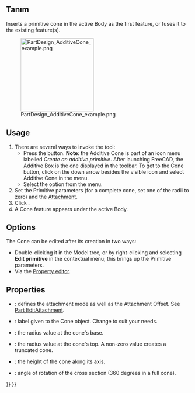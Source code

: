 <languages/>

{{Docnav
|[[PartDesign_AdditiveSphere|Additive sphere]]
|[[PartDesign_AdditiveEllipsoid|Additive ellipsoid]]
|[[PartDesign_Workbench|PartDesign]]
|IconL=PartDesign_AdditiveSphere.svg
|IconR=PartDesign_AdditiveEllipsoid.svg
|IconC=Workbench_PartDesign.svg
}}

{{GuiCommand
|Name=PartDesign AdditiveCone
|MenuLocation=Part Design → Create an additive primitive → Additive Cone
|Workbenches=[[PartDesign_Workbench|PartDesign]]
|Version=0.17
|SeeAlso=[[PartDesign_CompPrimitiveAdditive|PartDesign CompPrimitiveAdditive]], [[PartDesign_SubtractiveCone|PartDesign SubtractiveCone]]
}}

<span id="Description"></span>
==Tanım==

Inserts a primitive cone in the active Body as the first feature, or fuses it to the existing feature(s).

[[File:PartDesign_AdditiveCone_example.png|200px]]

==Usage==

# There are several ways to invoke the tool:
#* Press the {{Button|[[File:PartDesign_AdditiveCone.svg|16px]] [[PartDesign_AdditiveCone|Additive Cone]]}} button. '''Note''': the Additive Cone is part of an icon menu labelled ''Create an additive primitive''. After launching FreeCAD, the Additive Box is the one displayed in the toolbar. To get to the Cone button, click on the down arrow besides the visible icon and select Additive Cone in the menu.
#* Select the {{MenuCommand|Part Design → Create an additive primitive → [[Image:PartDesign_AdditiveCone.svg|16px]] Additive Cone}} option from the menu.
# Set the Primitive parameters (for a complete cone, set one of the radii to zero) and the [[Part_EditAttachment|Attachment]].
# Click {{Button|OK}}.
# A Cone feature appears under the active Body.

==Options==

The Cone can be edited after its creation in two ways:
* Double-clicking it in the Model tree, or by right-clicking and selecting '''Edit primitive''' in the contextual menu; this brings up the Primitive parameters.
* Via the [[Property_editor|Property editor]].

==Properties==

* {{PropertyData|Attachment}}: defines the attachment mode as well as the Attachment Offset. See [[Part_EditAttachment|Part EditAttachment]].
* {{PropertyData|Label}}: label given to the Cone object. Change to suit your needs.
* {{PropertyData|Radius1}}: the radius value at the cone's base.
* {{PropertyData|Radius2}}: the radius value at the cone's top. A non-zero value creates a truncated cone.
* {{PropertyData|Height}}: the height of the cone along its axis.
* {{PropertyData|Angle}}: angle of rotation of the cross section (360 degrees in a full cone).


{{Docnav
|[[PartDesign_AdditiveSphere|Additive sphere]]
|[[PartDesign_AdditiveEllipsoid|Additive ellipsoid]]
|[[PartDesign_Workbench|PartDesign]]
|IconL=PartDesign_AdditiveSphere.svg
|IconR=PartDesign_AdditiveEllipsoid.svg
|IconC=Workbench_PartDesign.svg
}}

{{PartDesign_Tools_navi{{#translation:}}}}
{{Userdocnavi{{#translation:}}}}